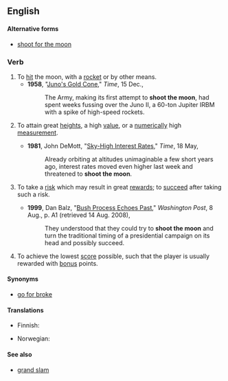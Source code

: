 ==English==

====Alternative forms====
{{rfc-level|Alternative forms at L4+ not in L3 POS section|lang=en}}
* [[shoot for the moon]]

===Verb===
{{en-verb|inf=[[to]] [[shoot]] [[the]] [[moon]]|shoots the moon|shooting the moon|shot the moon}}

# To [[hit]] the moon, with a [[rocket]] or by other means.
#* '''1958''', "[http://www.time.com/time/magazine/article/0,9171,810741,00.html Juno's Gold Cone]," ''Time'', 15 Dec.,
#*: The Army, making its first attempt to '''shoot the moon''', had spent weeks fussing over the Juno II, a 60-ton Jupiter IRBM with a spike of high-speed rockets.
# {{figuratively|by extension}} To attain great [[height]]s, a high [[value]], or a [[numerically]] high [[measurement]].
#* '''1981''', John DeMott, "[http://www.time.com/time/magazine/article/0,9171,951682,00.html Sky-High Interest Rates]," ''Time'', 18 May,
#*: Already orbiting at altitudes unimaginable a few short years ago, interest rates moved even higher last week and threatened to '''shoot the moon'''.
# {{idiomatic}} To take a [[risk]] which may result in great [[rewards]]; to [[succeed]] after taking such a risk.
#* '''1999''', Dan Balz, "[http://www.washingtonpost.com/wp-srv/politics/campaigns/wh2000/stories/campaign080899.htm Bush Process Echoes Past]," ''Washington Post'', 8 Aug., p. A1 (retrieved 14 Aug. 2008),
#*: They understood that they could try to '''shoot the moon''' and turn the traditional timing of a presidential campaign on its head and possibly succeed.
# {{card games}} To achieve the lowest [[score]] possible, such that the player is usually rewarded with [[bonus]] points.

====Synonyms====
* {{qualifier|To take a risk for great rewards}} [[go for broke]]

====Translations====
{{trans-top|to achieve the lowest score possible}}
* Finnish: {{t+|fi|puhaltaa}}
{{trans-mid}}
* Norwegian: {{t-|no|storeslem}}
{{trans-bottom}}

====See also====
* [[grand slam]]